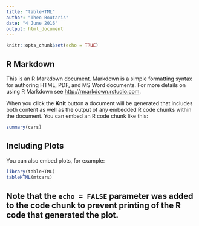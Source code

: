 ```yaml
---
title: "tableHTML"
author: "Theo Boutaris"
date: "4 June 2016"
output: html_document
---
```


```r
knitr::opts_chunk$set(echo = TRUE)
```

## R Markdown

This is an R Markdown document. Markdown is a simple formatting syntax for authoring HTML, PDF, and MS Word documents. For more details on using R Markdown see <http://rmarkdown.rstudio.com>.

When you click the **Knit** button a document will be generated that includes both content as well as the output of any embedded R code chunks within the document. You can embed an R code chunk like this:

```r
summary(cars)
```

## Including Plots

You can also embed plots, for example:

```r
library(tableHTML)
tableHTML(mtcars)
```
   



## Note that the `echo = FALSE` parameter was added to the code chunk to prevent printing of the R code that generated the plot.
